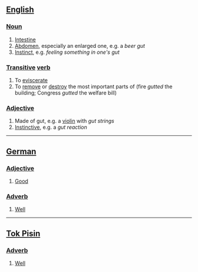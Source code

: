 ==[[English]]==

===[[Noun]]===

# [[Intestine]]
# [[Abdomen]], especially an enlarged one, e.g. a ''beer gut''
# [[Instinct]], e.g. ''feeling something in one's gut''

===[[Transitive]] [[verb]]===

# To [[eviscerate]]
# To [[remove]] or [[destroy]] the most important parts of (fire ''gutted'' the building; Congress ''gutted'' the welfare bill)

===[[Adjective]]===

# Made of gut, e.g. a [[violin]] with ''gut strings''
# [[Instinctive]], e.g. a ''gut reaction''

----
==[[German]]==

===[[Adjective]]===

# [[Good]]

===[[Adverb]]===

# [[Well]]

----
==[[Tok Pisin]]==

===[[Adverb]]===

# [[Well]]